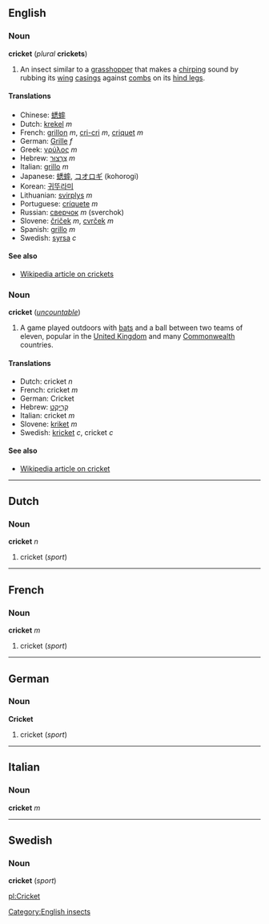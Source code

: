 ==English==
===Noun===
'''cricket''' (''plural'' '''crickets''')

#An insect similar to a [[grasshopper]] that makes a [[chirping]] sound by rubbing its [[wing]] [[casing]]s against [[comb]]s on its [[hind leg]]s.

====Translations====
*Chinese: [[蟋蟀]]
*Dutch: [[krekel]] ''m''
*French: [[grillon]] ''m'', [[cri-cri]] ''m'', [[criquet]] ''m''
*German: [[Grille]] ''f''
*Greek: [[γρύλος]] ''m''
*Hebrew: [[צרצר|צַרְצוּר]] ''m''
*Italian: [[grillo]] ''m''
*Japanese: [[蟋蟀]], [[コオロギ]] (kohorogi)<!-- also kōrogi? -->
*Korean: [[귀뚜라미]]
*Lithuanian: [[svirplys]] ''m''
*Portuguese: [[críquete]] ''m''
*Russian: [[сверчок]] ''m'' (sverchok)
*Slovene: [[čriček]] ''m'', [[cvrček]] ''m''
*Spanish: [[grillo]] ''m''
*Swedish: [[syrsa]] ''c''

====See also====
*[[w:cricket_(insect)|Wikipedia article on crickets]]

===Noun===
'''cricket''' (''[[uncountable]]'')

#A game played outdoors with [[bat]]s and a ball between two teams of eleven, popular in the [[United Kingdom]] and many [[Commonwealth]] countries.

====Translations====
*Dutch: cricket ''n''
*French: cricket ''m''
*German: Cricket
*Hebrew: [[קריקט|קְרִיקֶט]]
*Italian: cricket ''m''
*Slovene: [[kriket]] ''m''
*Swedish: [[kricket]] ''c'', cricket ''c''

====See also====
*[[w:cricket_(sport)|Wikipedia article on cricket]]

[[Category:English insects]]

----

==Dutch==
===Noun===
'''cricket''' ''n''

#cricket (''sport'')

----
==French==
===Noun===
'''cricket''' ''m''

#cricket (''sport'')

----
==German==
===Noun===
'''Cricket'''

#cricket (''sport'')

----
==Italian==
===Noun===
'''cricket''' ''m''

----
==Swedish==
===Noun===
'''cricket''' (''sport'')

[[pl:Cricket]]